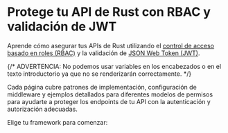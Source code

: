 
# Protege tu API de Rust con RBAC y validación de JWT

Aprende cómo asegurar tus APIs de Rust utilizando el [control de acceso basado en roles (RBAC)](/authorization/role-based-access-control) y la validación de [JSON Web Token (JWT)](https://auth.wiki/jwt).

{/* ADVERTENCIA: No podemos usar variables en los encabezados o en el texto introductorio ya que no se renderizarán correctamente. */}

Cada página cubre patrones de implementación, configuración de middleware y ejemplos detallados para diferentes modelos de permisos para ayudarte a proteger los endpoints de tu API con la autenticación y autorización adecuadas.

Elige tu framework para comenzar:

<MiniGallery />
